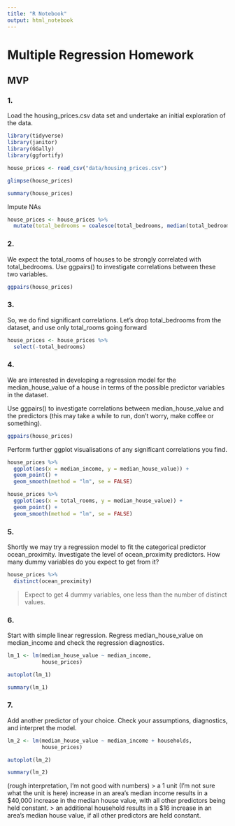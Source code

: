 ```yaml
---
title: "R Notebook"
output: html_notebook
---
```


# Multiple Regression Homework

## MVP

### 1.
Load the housing_prices.csv data set and undertake an initial exploration of the data. 

```r
library(tidyverse)
library(janitor)
library(GGally)
library(ggfortify)
```

```r
house_prices <- read_csv("data/housing_prices.csv")
```
```r
glimpse(house_prices)
```
```r
summary(house_prices)
```

Impute NAs
```r
house_prices <- house_prices %>% 
  mutate(total_bedrooms = coalesce(total_bedrooms, median(total_bedrooms, na.rm = TRUE))) 
```

### 2.
We expect the total_rooms of houses to be strongly correlated with total_bedrooms. Use ggpairs() to investigate correlations between these two variables.

```r
ggpairs(house_prices)
```

### 3.
So, we do find significant correlations. Let’s drop total_bedrooms from the dataset, and use only total_rooms going forward

```r
house_prices <- house_prices %>% 
  select(-total_bedrooms)
```

### 4.
We are interested in developing a regression model for the median_house_value of a house in terms of the possible predictor variables in the dataset.

Use ggpairs() to investigate correlations between median_house_value and the predictors (this may take a while to run, don’t worry, make coffee or something).

```r
ggpairs(house_prices)
```

Perform further ggplot visualisations of any significant correlations you find.

```r
house_prices %>% 
  ggplot(aes(x = median_income, y = median_house_value)) +
  geom_point() +
  geom_smooth(method = "lm", se = FALSE)

house_prices %>% 
  ggplot(aes(x = total_rooms, y = median_house_value)) +
  geom_point() +
  geom_smooth(method = "lm", se = FALSE)
```

### 5.
Shortly we may try a regression model to fit the categorical predictor ocean_proximity. Investigate the level of ocean_proximity predictors. How many dummy variables do you expect to get from it?

```r
house_prices %>% 
  distinct(ocean_proximity)
```

> Expect to get 4 dummy variables, one less than the number of distinct values.


### 6.
Start with simple linear regression. Regress median_house_value on median_income and check the regression diagnostics.

```r
lm_1 <- lm(median_house_value ~ median_income,
           house_prices)

autoplot(lm_1)

summary(lm_1)
```

### 7.
Add another predictor of your choice. Check your assumptions, diagnostics, and interpret the model.

```r
lm_2 <- lm(median_house_value ~ median_income + households,
           house_prices)

autoplot(lm_2)

summary(lm_2)
```
(rough interpretation, I'm not good with numbers)
> a 1 unit (I'm not sure what the unit is here) increase in an area's median income results in a $40,000 increase in the median house value, with all other predictors being held constant.
> an additional household results in a $16 increase in an area's median house value, if all other predictors are held constant.  




